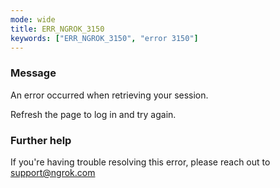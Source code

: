 ```yaml
---
mode: wide
title: ERR_NGROK_3150
keywords: ["ERR_NGROK_3150", "error 3150"]
---
```


### Message

An error occurred when retrieving your session.

Refresh the page to log in and try again.

### Further help

If you're having trouble resolving this error, please reach out to [support@ngrok.com](mailto:support@ngrok.com?subject=Help%20with%20ERR_NGROK_3150)
